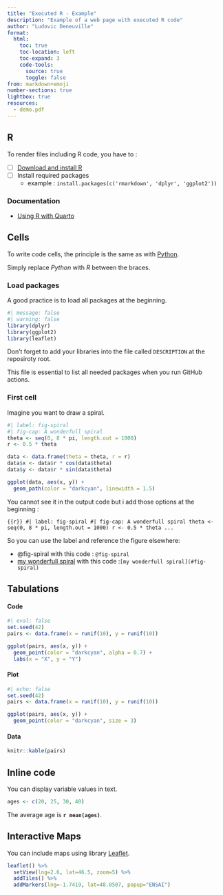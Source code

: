 ```yaml
---
title: "Executed R - Example"
description: "Example of a web page with executed R code"
author: "Ludovic Deneuville"
format:
  html:
    toc: true
    toc-location: left
    toc-expand: 3 
    code-tools:
      source: true
      toggle: false
from: markdown+emoji
number-sections: true
lightbox: true
resources:
  - demo.pdf
---
```



## R

To render files including R code, you have to :

- [ ] [Download and install R](https://cloud.r-project.org/){target="_blank"}
- [ ] Install required packages
  - example : `install.packages(c('rmarkdown', 'dplyr', 'ggplot2'))`

### Documentation

- [Using R with Quarto](https://quarto.org/docs/computations/r.html){target="_blank"}


## Cells

To write code cells, the principle is the same as with [Python](python.qmd#cells).

Simply replace *Python* with *R* between the braces.

### Load packages

A good practice is to load all packages at the beginning.

```r
#| message: false
#| warning: false
library(dplyr)
library(ggplot2)
library(leaflet)
```

::: {.callout-important title="Deploy on GitHub pages"}
Don't forget to add your libraries into the file called `DESCRIPTION` at the reposiroty root.

This file is essential to list all needed packages when you run GitHub actions.
:::

### First cell

Imagine you want to draw a spiral.

```r
#| label: fig-spiral
#| fig-cap: A wonderfull spiral
theta <- seq(0, 8 * pi, length.out = 1000)
r <- 0.5 * theta

data <- data.frame(theta = theta, r = r)
data$x <- data$r * cos(data$theta)
data$y <- data$r * sin(data$theta)

ggplot(data, aes(x, y)) +
  geom_path(color = "darkcyan", linewidth = 1.5)
```

You cannot see it in the output code but i add those options at the beginning :

```{{r}}
#| label: fig-spiral
#| fig-cap: A wonderfull spiral
theta <- seq(0, 8 * pi, length.out = 1000)
r <- 0.5 * theta
...
```

So you can use the label and reference the figure elsewhere:

- @fig-spiral with this code : `@fig-spiral`
- [my wonderfull spiral](#fig-spiral) with this code :`[my wonderfull spiral](#fig-spiral)`



## Tabulations

::: {.panel-tabset .nav-pills}

#### Code

```r
#| eval: false
set.seed(42)
pairs <- data.frame(x = runif(10), y = runif(10))

ggplot(pairs, aes(x, y)) +
  geom_point(color = "darkcyan", alpha = 0.7) +
  labs(x = "X", y = "Y")
```
  
#### Plot

```r
#| echo: false
set.seed(42)
pairs <- data.frame(x = runif(10), y = runif(10))

ggplot(pairs, aes(x, y)) +
  geom_point(color = "darkcyan", size = 3)
```


#### Data

```r
knitr::kable(pairs)
```
:::




## Inline code

You can display variable values in text.

```r
ages <- c(20, 25, 30, 40)
```

The average age is **`r mean(ages)`**.


## Interactive Maps

You can include maps using library [Leaflet](https://leafletjs.com/){target="_blank"}.

```r
leaflet() %>%
  setView(lng=2.6, lat=46.5, zoom=5) %>%
  addTiles() %>%  
  addMarkers(lng=-1.7419, lat=48.0507, popup="ENSAI")
```
